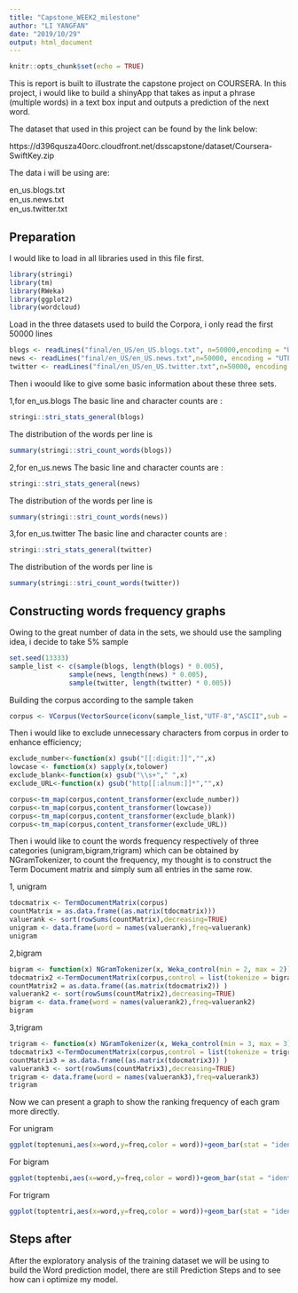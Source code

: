---
title: "Capstone_WEEK2_milestone"
author: "LI YANGFAN"
date: "2019/10/29"
output: html_document
---

```{r setup, include=FALSE}
knitr::opts_chunk$set(echo = TRUE)
```

This is report is built to illustrate the capstone project on COURSERA. 
In this project, i would like to build a shinyApp that takes as input a phrase (multiple words) in a text box input and outputs a prediction of the next word.

The dataset that used in this project can be found by the link below:

https://d396qusza40orc.cloudfront.net/dsscapstone/dataset/Coursera-SwiftKey.zip

The data i will be using are:

en_us.blogs.txt              
en_us.news.txt               
en_us.twitter.txt

## Preparation

I would like to load in all libraries used in this file first.
```{r,message=FALSE}
library(stringi)
library(tm)
library(RWeka)
library(ggplot2)
library(wordcloud)
```

Load in the three datasets used to build the Corpora, i only read the first 50000 lines
```{r message=FALSE}
blogs <- readLines("final/en_US/en_US.blogs.txt", n=50000,encoding = "UTF-8", skipNul = TRUE)
news <- readLines("final/en_US/en_US.news.txt",n=50000, encoding = "UTF-8", skipNul = TRUE)
twitter <- readLines("final/en_US/en_US.twitter.txt",n=50000, encoding = "UTF-8", skipNul = TRUE)
```

Then i woould like to give some basic information about these three sets.

1,for en_us.blogs
The basic line and character counts are :
```{r}
stringi::stri_stats_general(blogs)
```

The distribution of the words per line is
```{r}
summary(stringi::stri_count_words(blogs))
```

2,for en_us.news
The basic line and character counts are :
```{r}
stringi::stri_stats_general(news)
```

The distribution of the words per line is
```{r}
summary(stringi::stri_count_words(news))
```

3,for en_us.twitter
The basic line and character counts are :
```{r}
stringi::stri_stats_general(twitter)
```

The distribution of the words per line is
```{r}
summary(stringi::stri_count_words(twitter))
```

## Constructing words frequency graphs

Owing to the great number of data in the sets, we should use the sampling idea, i decide to take 5% sample
```{r}
set.seed(13333)
sample_list <- c(sample(blogs, length(blogs) * 0.005),
               sample(news, length(news) * 0.005),
               sample(twitter, length(twitter) * 0.005))
```

Building the corpus according to the sample taken
```{r}
corpus <- VCorpus(VectorSource(iconv(sample_list,"UTF-8","ASCII",sub = "")))
```

Then i would like to exclude unnecessary characters from corpus in order to enhance efficiency;
```{r}
exclude_number<-function(x) gsub("[[:digit:]]","",x)
lowcase <- function(x) sapply(x,tolower)
exclude_blank<-function(x) gsub("\\s+"," ",x)
exclude_URL<-function(x) gsub("http[[:alnum:]]*","",x)

corpus<-tm_map(corpus,content_transformer(exclude_number))
corpus<-tm_map(corpus,content_transformer(lowcase))
corpus<-tm_map(corpus,content_transformer(exclude_blank)) 
corpus<-tm_map(corpus,content_transformer(exclude_URL))
```

Then i would like to count the words frequency respectively of three categories (unigram,bigram,trigram) which can be obtained by NGramTokenizer, to count the frequency, my thought is to construct the Term Document matrix and simply sum all entries in the same row.

1, unigram
```{r}
tdocmatrix <- TermDocumentMatrix(corpus)
countMatrix = as.data.frame((as.matrix(tdocmatrix)))
valuerank <- sort(rowSums(countMatrix),decreasing=TRUE)
unigram <- data.frame(word = names(valuerank),freq=valuerank)
unigram
```

2,bigram
```{r}
bigram <- function(x) NGramTokenizer(x, Weka_control(min = 2, max = 2))
tdocmatrix2 <-TermDocumentMatrix(corpus,control = list(tokenize = bigram))
countMatrix2 = as.data.frame((as.matrix(tdocmatrix2)) ) 
valuerank2 <- sort(rowSums(countMatrix2),decreasing=TRUE)
bigram <- data.frame(word = names(valuerank2),freq=valuerank2)
bigram
```

3,trigram
```{r}
trigram <- function(x) NGramTokenizer(x, Weka_control(min = 3, max = 3))
tdocmatrix3 <-TermDocumentMatrix(corpus,control = list(tokenize = trigram))
countMatrix3 = as.data.frame((as.matrix(tdocmatrix3)) ) 
valuerank3 <- sort(rowSums(countMatrix3),decreasing=TRUE)
trigram <- data.frame(word = names(valuerank3),freq=valuerank3)
trigram
```

Now we can present a graph to show the ranking frequency of each gram more directly.

For unigram
```{r}
ggplot(toptenuni,aes(x=word,y=freq,color = word))+geom_bar(stat = "identity")
```

For bigram
```{r}
ggplot(toptenbi,aes(x=word,y=freq,color = word))+geom_bar(stat = "identity")
```

For trigram
```{r}
ggplot(toptentri,aes(x=word,y=freq,color = word))+geom_bar(stat = "identity")
```

## Steps after

After the exploratory analysis of the training dataset we will be using to build the Word prediction model, there are still Prediction Steps and to see how can i optimize my model.
